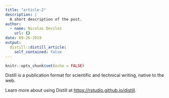 ```yaml
---
title: "article-2"
description: |
  A short description of the post.
author:
  - name: Nicolas Devilez
    url: {}
date: 09-26-2019
output:
  distill::distill_article:
    self_contained: false
---
```


```r
knitr::opts_chunk$set(echo = FALSE)
```

Distill is a publication format for scientific and technical writing, native to the web.

Learn more about using Distill at <https://rstudio.github.io/distill>.

